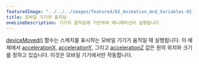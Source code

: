 ---
featuredImage: "../../../images/featured/02_Animation_And_Variables-02_Mobile_Device_Movement-thumbnail.jpg"
title: 모바일 기기의 움직임
oneLineDescription: 기기의 움직임에 기반하여 애니메이션이 실행됩니다.
---

<a href="/reference/#/p5/deviceMoved/" target="_blank">deviceMoved()</a> 함수는 스케치를 표시하는 모바일 기기가 움직일 때 실행됩니다.
이 예제에서 <a href="/reference/#/p5/accelerationX/" target="_blank">accelerationX</a>,
<a href="/reference/#/p5/accelerationY/" target="_blank">accelerationY</a>,
그리고 <a href="/reference/#/p5/accelerationZ/" target="_blank">accelerationZ</a> 값은 원의 위치와 크기를 정하고 있습니다.
이것은 모바일 기기에서만 작동합니다.
